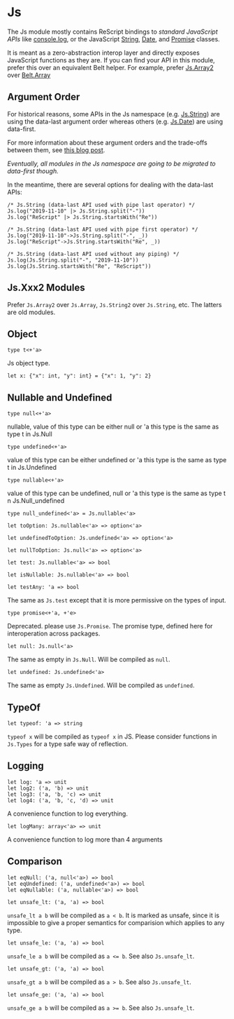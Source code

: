 # Js

The Js module mostly contains ReScript bindings to _standard JavaScript APIs_
like [console.log](https://developer.mozilla.org/en-US/docs/Web/API/Console/log),
or the JavaScript
[String](https://developer.mozilla.org/en-US/docs/Web/JavaScript/Reference/Global_Objects/String),
[Date](https://developer.mozilla.org/en-US/docs/Web/JavaScript/Reference/Global_Objects/Date), and
[Promise](https://developer.mozilla.org/en-US/docs/Web/JavaScript/Reference/Global_Objects/Promise)
classes.

It is meant as a zero-abstraction interop layer and directly exposes JavaScript functions as they are. If you can find your API in this module, prefer this over an equivalent Belt helper. For example, prefer [Js.Array2](js/array-2) over [Belt.Array](belt/array)

## Argument Order

For historical reasons, some APIs in the Js namespace (e.g. [Js.String](js/string)) are
using the data-last argument order whereas others (e.g. [Js.Date](js/date)) are using data-first.

For more information about these argument orders and the trade-offs between them, see
[this blog post](https://www.javierchavarri.com/data-first-and-data-last-a-comparison/).

_Eventually, all modules in the Js namespace are going to be migrated to data-first though._

In the meantime, there are several options for dealing with the data-last APIs:

```res example
/* Js.String (data-last API used with pipe last operator) */
Js.log("2019-11-10" |> Js.String.split("-"))
Js.log("ReScript" |> Js.String.startsWith("Re"))

/* Js.String (data-last API used with pipe first operator) */
Js.log("2019-11-10"->Js.String.split("-", _))
Js.log("ReScript"->Js.String.startsWith("Re", _))

/* Js.String (data-last API used without any piping) */
Js.log(Js.String.split("-", "2019-11-10"))
Js.log(Js.String.startsWith("Re", "ReScript"))
```

## Js.Xxx2 Modules

Prefer `Js.Array2` over `Js.Array`, `Js.String2` over `Js.String`, etc. The latters are old modules.

## Object

```res sig
type t<+'a>
```

Js object type.

```res example
let x: {"x": int, "y": int} = {"x": 1, "y": 2}
```

## Nullable and Undefined

```res prelude
type null<+'a>
```

nullable, value of this type can be either null or 'a this type is the same as type t in Js.Null

```res prelude
type undefined<+'a>
```

value of this type can be either undefined or 'a this type is the same as type t in Js.Undefined

```res prelude
type nullable<+'a>
```

value of this type can be undefined, null or 'a this type is the same as type t n Js.Null_undefined

```res prelude
type null_undefined<'a> = Js.nullable<'a>
```

```res sig
let toOption: Js.nullable<'a> => option<'a>
```

```res sig
let undefinedToOption: Js.undefined<'a> => option<'a>
```

```res sig
let nullToOption: Js.null<'a> => option<'a>
```

```res sig
let test: Js.nullable<'a> => bool
```

```res sig
let isNullable: Js.nullable<'a> => bool
```

```res sig
let testAny: 'a => bool
```

The same as `Js.test` except that it is more permissive on the types of input.

```res sig
type promise<+'a, +'e>
```

Deprecated. please use `Js.Promise`.
The promise type, defined here for interoperation across packages.

```res sig
let null: Js.null<'a>
```

The same as empty in `Js.Null`. Will be compiled as `null`.

```res sig
let undefined: Js.undefined<'a>
```

The same as empty `Js.Undefined`. Will be compiled as `undefined`.

## TypeOf

```res sig
let typeof: 'a => string
```

`typeof x` will be compiled as `typeof x` in JS. Please consider functions in `Js.Types` for a type safe way of reflection.

## Logging

```res sig
let log: 'a => unit
let log2: ('a, 'b) => unit
let log3: ('a, 'b, 'c) => unit
let log4: ('a, 'b, 'c, 'd) => unit
```

A convenience function to log everything.

```res sig
let logMany: array<'a> => unit
```

A convenience function to log more than 4 arguments

## Comparison

```res sig
let eqNull: ('a, null<'a>) => bool
let eqUndefined: ('a, undefined<'a>) => bool
let eqNullable: ('a, nullable<'a>) => bool
```

```res sig
let unsafe_lt: ('a, 'a) => bool
```

`unsafe_lt a b` will be compiled as `a < b`. It is marked as unsafe, since it is impossible to give a proper semantics for comparision which applies to any type.

```res sig
let unsafe_le: ('a, 'a) => bool
```

`unsafe_le a b` will be compiled as `a <= b`. See also `Js.unsafe_lt`.

```res sig
let unsafe_gt: ('a, 'a) => bool
```

`unsafe_gt a b` will be compiled as `a > b`. See also `Js.unsafe_lt`.

```res sig
let unsafe_ge: ('a, 'a) => bool
```

`unsafe_ge a b` will be compiled as `a >= b`. See also `Js.unsafe_lt`.
